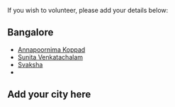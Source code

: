 If you wish to volunteer, please add your details below:

== Bangalore ==
* [https://github.com/xenathewarrior Annapoornima Koppad]
* [https://github.com/suni0847 Sunita Venkatachalam]
* [https://github.com/svaksha Svaksha]
* <add yourself here>

== Add your city here ==

